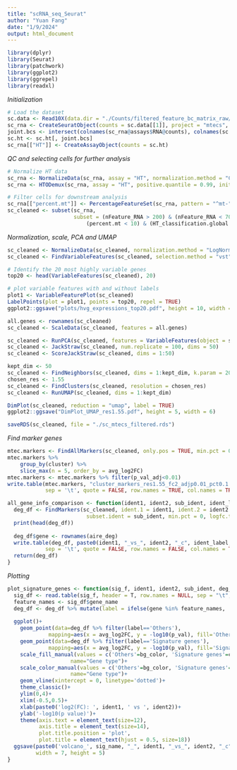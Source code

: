 ```yaml
---
title: "scRNA_seq_Seurat"
author: "Yuan Fang"
date: "1/9/2024"
output: html_document
---
```


```r
library(dplyr)
library(Seurat)
library(patchwork)
library(ggplot2)
library(ggrepel)
library(readxl)
```

*Initialization*
```r
# Load the dataset
sc.data <- Read10X(data.dir = "./Counts/filtered_feature_bc_matrix_raw/")
sc_rna <- CreateSeuratObject(counts = sc.data[[1]], project = "mtecs", min.cells = 3, min.features = 200)
joint.bcs <- intersect(colnames(sc_rna@assays$RNA@counts), colnames(sc.ht))
sc.ht <- sc.ht[, joint.bcs]
sc_rna[["HT"]] <- CreateAssayObject(counts = sc.ht)
```

*QC and selecting cells for further analysis*
```r
# Normalize HT data
sc_rna <- NormalizeData(sc_rna, assay = "HT", normalization.method = "CLR")
sc_rna <- HTODemux(sc_rna, assay = "HT", positive.quantile = 0.99, init = 7, seed = 42)

# Filter cells for downstream analysis
sc_rna[["percent.mt"]] <- PercentageFeatureSet(sc_rna, pattern = "^mt-")
sc_cleaned <- subset(sc_rna, 
                     subset = (nFeature_RNA > 200) & (nFeature_RNA < 7000) & 
                         (percent.mt < 10) & (HT_classification.global == "Singlet"))
```

*Normalization, scale, PCA and UMAP*
```r
sc_cleaned <- NormalizeData(sc_cleaned, normalization.method = "LogNormalize", scale.factor = 10000)
sc_cleaned <- FindVariableFeatures(sc_cleaned, selection.method = "vst", nfeatures = 2000)

# Identify the 20 most highly variable genes
top20 <- head(VariableFeatures(sc_cleaned), 20)

# plot variable features with and without labels
plot1 <- VariableFeaturePlot(sc_cleaned)
LabelPoints(plot = plot1, points = top20, repel = TRUE)
ggplot2::ggsave("plots/hvg_expressions_top20.pdf", height = 10, width = 11)

all.genes <- rownames(sc_cleaned)
sc_cleaned <- ScaleData(sc_cleaned, features = all.genes)

sc_cleaned <- RunPCA(sc_cleaned, features = VariableFeatures(object = sc_cleaned))
sc_cleaned <- JackStraw(sc_cleaned, num.replicate = 100, dims = 50)
sc_cleaned <- ScoreJackStraw(sc_cleaned, dims = 1:50)

kept_dim <- 50
sc_cleaned <- FindNeighbors(sc_cleaned, dims = 1:kept_dim, k.param = 20) 
chosen_res <- 1.55
sc_cleaned <- FindClusters(sc_cleaned, resolution = chosen_res) 
sc_cleaned <- RunUMAP(sc_cleaned, dims = 1:kept_dim)

DimPlot(sc_cleaned, reduction = "umap", label = TRUE)
ggplot2::ggsave("DimPlot_UMAP_res1.55.pdf", height = 5, width = 6)

saveRDS(sc_cleaned, file = "./sc_mtecs_filtered.rds")
```

*Find marker genes*
```r
mtec.markers <- FindAllMarkers(sc_cleaned, only.pos = TRUE, min.pct = 0.1, logfc.threshold = log(2), random.seed = 42)
mtec.markers %>%
    group_by(cluster) %>%
    slice_max(n = 5, order_by = avg_log2FC)
mtec.markers <- mtec.markers %>% filter(p_val_adj<0.01)
write.table(mtec.markers, "cluster_markers_res1.55_fc2_adjp0.01_pct0.1.txt",
            sep = '\t', quote = FALSE, row.names = TRUE, col.names = TRUE)
```

```r
all_gene_info_comparison <- function(ident1, ident2, sub_ident, ident_label){
  deg_df <- FindMarkers(sc_cleaned, ident.1 = ident1, ident.2 = ident2 , group.by = "condition", 
                         subset.ident = sub_ident, min.pct = 0, logfc.threshold = 0)
  print(head(deg_df))
  
  deg_df$gene <- rownames(aire_deg)
  write.table(deg_df, paste0(ident1, "_vs_", ident2, "_c", ident_label, ".txt"),
            sep = '\t', quote = FALSE, row.names = FALSE, col.names = TRUE)
  return(deg_df)
}
```

*Plotting*
```r
plot_signature_genes <- function(sig_f, ident1, ident2, sub_ident, deg_df, sig_name, color, bg_color){
  sig_df <- read.table(sig_f, header = T, row.names = NULL, sep = "\t", quote = "")
  feature_names <- sig_df$gene_name
  deg_df <- deg_df %>% mutate(label = ifelse(gene %in% feature_names, 'Signature genes', 'Others'))
  
  ggplot()+
    geom_point(data=deg_df %>% filter(label=='Others'), 
             mapping=aes(x = avg_log2FC, y = -log10(p_val), fill='Others', color='Others'), size= 0.5, alpha=0.7)+
    geom_point(data=deg_df %>% filter(label=='Signature genes'), 
             mapping=aes(x = avg_log2FC, y = -log10(p_val), fill='Signature genes',color='Signature genes'), size= 1, alpha=0.8)+
    scale_fill_manual(values = c('Others'=bg_color, 'Signature genes'=color),
                    name="Gene type")+
    scale_color_manual(values = c('Others'=bg_color, 'Signature genes'=color),
                    name="Gene type")+
    geom_vline(xintercept = 0, linetype='dotted')+
    theme_classic()+
    ylim(0,4)+
    xlim(-0.5,0.5)+
    xlab(paste0('log2(FC): ', ident1, ' vs ', ident2))+
    ylab('-log10(p value)')+
    theme(axis.text = element_text(size=12),
          axis.title = element_text(size=14),
          plot.title.position = 'plot', 
          plot.title = element_text(hjust = 0.5, size=18))
  ggsave(paste0('volcano_', sig_name, "_", ident1, "_vs_", ident2, "_c", sub_ident,'.pdf'), 
         width = 7, height = 5)
}
```

